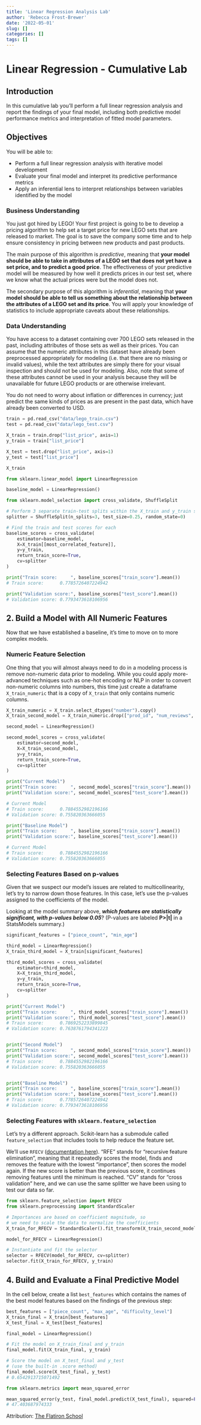 ```yaml
---
title: 'Linear Regression Analysis Lab'
author: 'Rebecca Frost-Brewer'
date: '2022-05-01'
slug: []
categories: []
tags: []
---
```


# Linear Regression - Cumulative Lab

## Introduction 

In this cumulative lab you'll perform a full linear regression analysis and report the findings of your final model, including both predictive model performance metrics and interpretation of fitted model parameters.

<!--more--> 

## Objectives

You will be able to:

* Perform a full linear regression analysis with iterative model development
* Evaluate your final model and interpret its predictive performance metrics
* Apply an inferential lens to interpret relationships between variables identified by the model


### Business Understanding

You just got hired by LEGO! Your first project is going to be to develop a pricing algorithm to help set a target price for new LEGO sets that are released to market. The goal is to save the company some time and to help ensure consistency in pricing between new products and past products.

The main purpose of this algorithm is *predictive*, meaning that **your model should be able to take in attributes of a LEGO set that does not yet have a set price, and to predict a good price**. The effectiveness of your predictive model will be measured by how well it predicts prices in our test set, where we know what the actual prices were but the model does not.

The secondary purpose of this algorithm is *inferential*, meaning that **your model should be able to tell us something about the relationship between the attributes of a LEGO set and its price**. You will apply your knowledge of statistics to include appropriate caveats about these relationships.

### Data Understanding

You have access to a dataset containing over 700 LEGO sets released in the past, including attributes of those sets as well as their prices. You can assume that the numeric attributes in this dataset have already been preprocessed appropriately for modeling (i.e. that there are no missing or invalid values), while the text attributes are simply there for your visual inspection and should not be used for modeling. Also, note that some of these attributes cannot be used in your analysis because they will be unavailable for future LEGO products or are otherwise irrelevant.

You do not need to worry about inflation or differences in currency; just predict the same kinds of prices as are present in the past data, which have already been converted to USD.

```python

train = pd.read_csv("data/lego_train.csv")
test = pd.read_csv("data/lego_test.csv")

X_train = train.drop("list_price", axis=1)
y_train = train["list_price"]

X_test = test.drop("list_price", axis=1)
y_test = test["list_price"]

X_train

```


```python

from sklearn.linear_model import LinearRegression

baseline_model = LinearRegression()

from sklearn.model_selection import cross_validate, ShuffleSplit

# Perform 3 separate train-test splits within the X_train and y_train sets
splitter = ShuffleSplit(n_splits=3, test_size=0.25, random_state=0)

# Find the train and test scores for each
baseline_scores = cross_validate(
    estimator=baseline_model,
    X=X_train[[most_correlated_feature]],
    y=y_train,
    return_train_score=True,
    cv=splitter
)

print("Train score:     ", baseline_scores["train_score"].mean())
# Train score:      0.7785726407224942

print("Validation score:", baseline_scores["test_score"].mean())
# Validation score: 0.7793473618106956

```


## 2. Build a Model with All Numeric Features

Now that we have established a baseline, it's time to move on to more complex models.

### Numeric Feature Selection

One thing that you will almost always need to do in a modeling process is remove non-numeric data prior to modeling. While you could apply more-advanced techniques such as one-hot encoding or NLP in order to convert non-numeric columns into numbers, this time just create a dataframe `X_train_numeric` that is a copy of `X_train` that only contains numeric columns.

```python

X_train_numeric = X_train.select_dtypes("number").copy()
X_train_second_model = X_train_numeric.drop(["prod_id", "num_reviews", "star_rating"], axis=1).copy()

second_model = LinearRegression()

second_model_scores = cross_validate(
    estimator=second_model,
    X=X_train_second_model,
    y=y_train,
    return_train_score=True,
    cv=splitter
)

print("Current Model")
print("Train score:     ", second_model_scores["train_score"].mean())
print("Validation score:", second_model_scores["test_score"].mean())

# Current Model
# Train score:      0.7884552982196166
# Validation score: 0.755820363666055

print("Baseline Model")
print("Train score:     ", baseline_scores["train_score"].mean())
print("Validation score:", baseline_scores["test_score"].mean())

# Current Model
# Train score:      0.7884552982196166
# Validation score: 0.755820363666055

```


### Selecting Features Based on p-values

Given that we suspect our model's issues are related to multicollinearity, let's try to narrow down those features. In this case, let's use the p-values assigned to the coefficients of the model.

Looking at the model summary above, ***which features are statistically significant, with p-values below 0.05***? (P-values are labeled **P>|t|** in a StatsModels summary.)

```python

significant_features = ["piece_count", "min_age"]

third_model = LinearRegression()
X_train_third_model = X_train[significant_features]

third_model_scores = cross_validate(
    estimator=third_model,
    X=X_train_third_model,
    y=y_train,
    return_train_score=True,
    cv=splitter
)

print("Current Model")
print("Train score:     ", third_model_scores["train_score"].mean())
print("Validation score:", third_model_scores["test_score"].mean())
# Train score:      0.7869252233899845
# Validation score: 0.7638761794341223


print("Second Model")
print("Train score:     ", second_model_scores["train_score"].mean())
print("Validation score:", second_model_scores["test_score"].mean())
# Train score:      0.7884552982196166
# Validation score: 0.755820363666055


print("Baseline Model")
print("Train score:     ", baseline_scores["train_score"].mean())
print("Validation score:", baseline_scores["test_score"].mean())
# Train score:      0.7785726407224942
# Validation score: 0.7793473618106956

```


### Selecting Features with `sklearn.feature_selection`

Let's try a different approach. Scikit-learn has a submodule called `feature_selection` that includes tools to help reduce the feature set.

We'll use `RFECV` ([documentation here](https://scikit-learn.org/stable/modules/generated/sklearn.feature_selection.RFECV.html#sklearn.feature_selection.RFECV)). "RFE" stands for "recursive feature elimination", meaning that it repeatedly scores the model, finds and removes the feature with the lowest "importance", then scores the model again. If the new score is better than the previous score, it continues removing features until the minimum is reached. "CV" stands for "cross validation" here, and we can use the same splitter we have been using to test our data so far.

```python

from sklearn.feature_selection import RFECV
from sklearn.preprocessing import StandardScaler

# Importances are based on coefficient magnitude, so
# we need to scale the data to normalize the coefficients
X_train_for_RFECV = StandardScaler().fit_transform(X_train_second_model)

model_for_RFECV = LinearRegression()

# Instantiate and fit the selector
selector = RFECV(model_for_RFECV, cv=splitter)
selector.fit(X_train_for_RFECV, y_train)

```


## 4. Build and Evaluate a Final Predictive Model

In the cell below, create a list `best_features` which contains the names of the best model features based on the findings of the previous step:

```python

best_features = ["piece_count", "max_age", "difficulty_level"]
X_train_final = X_train[best_features]
X_test_final = X_test[best_features]

final_model = LinearRegression()

# Fit the model on X_train_final and y_train
final_model.fit(X_train_final, y_train)

# Score the model on X_test_final and y_test
# (use the built-in .score method)
final_model.score(X_test_final, y_test)
# 0.6542913715071492

from sklearn.metrics import mean_squared_error

mean_squared_error(y_test, final_model.predict(X_test_final), squared=False)
# 47.403687974333

```



Attribution: [The Flatiron School](https://github.com/learn-co-curriculum/dsc-linear-regression-lab)